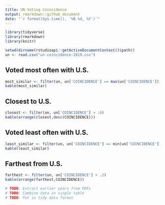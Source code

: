 ```yaml
---
title: UN Voting Coincidence
output: rmarkdown::github_document
date: "`r format(Sys.time(), '%B %d, %Y')`"
---
```


```r
library(tidyverse)
library(rmarkdown)
library(knitr)

setwd(dirname(rstudioapi::getActiveDocumentContext()$path))
un <- read.csv("un-coincidence-2019.csv")
```

## Voted most often with U.S.

```r
most_similar <- filter(un, un['COINCIDENCE'] == max(un['COINCIDENCE']))
kable(most_similar)
```

## Closest to U.S.

```r
closest <- filter(un, un['COINCIDENCE'] > .6)
kable(arrange(closest,desc(COINCIDENCE)))
```

## Voted least often with U.S.

```r
least_similar <- filter(un, un['COINCIDENCE'] == min(un['COINCIDENCE']))
kable(least_similar)
```

## Farthest from U.S.

```r
farthest <- filter(un, un['COINCIDENCE'] < .2)
kable(arrange(farthest,COINCIDENCE))
```

```r
# TODO: Extract earlier years from PDFs
# TODO: Combine data in single table
# TODO: Put in tidy data format
```
